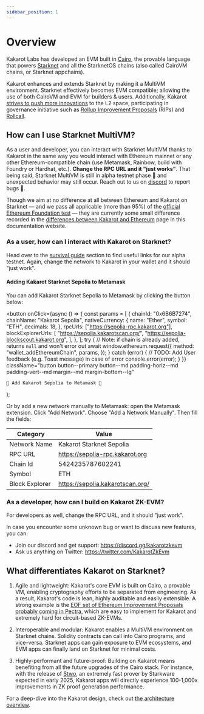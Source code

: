 ```yaml
---
sidebar_position: 1
---
```


# Overview

Kakarot Labs has developed an EVM built in [Cairo](https://www.cairo-lang.org/),
the provable language that powers [Starknet](https://starkware.co/starknet/) and
all the StarknetOS chains (also called CairoVM chains, or Starknet appchains).

Kakarot enhances and extends Starknet by making it a MultiVM environment.
Starknet effectively becomes EVM compatible; allowing the use of both CairoVM
and EVM for builders & users. Additionally, Kakarot
[strives to push more innovations](https://ethcc.io/archive/Kakarot-zkEVM-beyond-ethereum-compatibility)
to the L2 space, participating in governance initiative such as
[Rollup Improvement Proposals](https://github.com/ethereum/RIPs) (RIPs) and
[Rollcall](https://github.com/ethereum/pm/issues/1071#issuecomment-2221171582).

## How can I use Starknet MultiVM?

As a user and developer, you can interact with Starknet MultiVM thanks to
Kakarot in the same way you would interact with Ethereum mainnet or any other
Ethereum-compatible chain (use Metamask, Rainbow, build with Foundry or Hardhat,
etc.). **Change the RPC URL and it "just works"**. That being said, Starknet
MultiVM is still in alpha testnet phase 🚧 and unexpected behavior may still
occur. Reach out to us on [discord](https://discord.gg/kakarotzkevm) to report
bugs 🐛.

Though we aim at no difference at all between Ethereum and Kakarot on Starknet —
and we pass all applicable (more than 95%) of the
[official Ethereum Foundation test](https://github.com/ethereum/tests) — they
are currently some small difference recorded in the
[differences between Kakarot and Ethereum](./differences) page in this
documentation website.

### As a user, how can I interact with Kakarot on Starknet?

Head over to the [survival guide](./survival-guide) section to find useful links
for our alpha testnet. Again, change the network to Kakarot in your wallet and
it should "just work".

#### Adding Kakarot Starknet Sepolia to Metamask

You can add Kakarot Starknet Sepolia to Metamask by clicking the button below:

  <button
    onClick={async () => {
      const params = [
        {
          chainId: "0x6B6B7274",
          chainName: "Kakarot Sepolia",
          nativeCurrency: {
            name: "Ether",
            symbol: "ETH",
            decimals: 18,
          },
          rpcUrls: ["https://sepolia-rpc.kakarot.org"],
          blockExplorerUrls: [
            "https://sepolia.kakarotscan.org/",
            "https://sepolia-blockscout.kakarot.org",
          ],
        },
      ];
      try {
        // Note: if chain is already added, returns `null` and won't error out
        await window.ethereum.request({
          method: "wallet_addEthereumChain",
          params,
        });
      } catch (error) {
        // TODO: Add User feedback (e.g. Toast message) in case of error
        console.error(error);
      }
    }}
    className="button button--primary button--md padding-horiz--md padding-vert--md margin--md margin-bottom--lg"
  >
    🦊 Add Kakarot Sepolia to Metamask 🦊
  </button>
);

<AddKakarotNetwork />

Or by add a new network manually to Metamask: open the Metamask extension. Click
"Add Network". Choose "Add a Network Manually". Then fill the fields:

| Category       | Value                            |
| -------------- | -------------------------------- |
| Network Name   | Kakarot Starknet Sepolia         |
| RPC URL        | https://sepolia-rpc.kakarot.org  |
| Chain Id       | 5424235787602241                 |
| Symbol         | ETH                              |
| Block Explorer | https://sepolia.kakarotscan.org/ |

### As a developer, how can I build on Kakarot ZK-EVM?

For developers as well, change the RPC URL, and it should "just work".

In case you encounter some unknown bug or want to discuss new features, you can:

- Join our discord and get support: https://discord.gg/kakarotzkevm
- Ask us anything on Twitter: https://twitter.com/KakarotZkEvm

## What differentiates Kakarot on Starknet?

1. Agile and lightweight: Kakarot's core EVM is built on Cairo, a provable VM,
   enabling cryptography efforts to be separated from engineering. As a result,
   Kakarot's code is lean, highly auditable and easily extensible. A strong
   example is the
   [EOF set of Ethereum Improvement Proposals probably coming in Pectra](https://x.com/_weidai/status/1816019532890444216),
   which are easy to implement for Kakarot and extremely hard for circuit-based
   ZK-EVMs.

2. Interoperable and modular: Kakarot enables a MultiVM environment on Starknet
   chains. Solidity contracts can call into Cairo programs, and vice-versa.
   Starknet apps can gain exposure to EVM ecosystems, and EVM apps can finally
   land on Starknet for minimal costs.

3. Highly-performant and future-proof: Building on Kakarot means benefiting from
   all the future upgrades of the Cairo stack. For instance, with the release of
   [Stwo](https://github.com/starkware-libs/stwo), an extremely fast prover by
   Starkware expected in early 2025, Kakarot apps will directly experience
   100-1,000x improvements in ZK proof generation performance.

For a deep-dive into the Kakarot design, check out
[the architecture overview](./architecture/understanding-zkevm).
